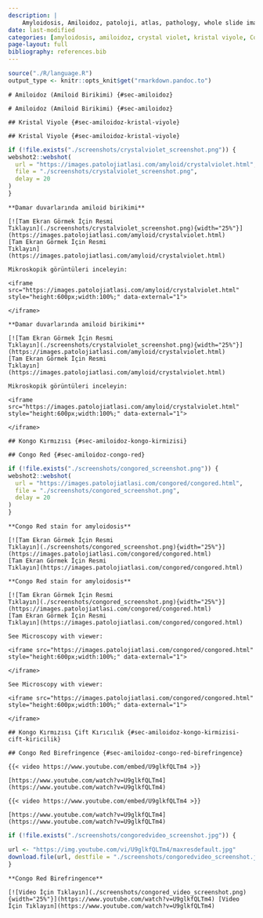 ```yaml
---
description: |
    Amyloidosis, Amiloidoz, patoloji, atlas, pathology, whole slide image
date: last-modified
categories: [amyloidosis, amiloidoz, crystal violet, kristal viyole, Congo Red, Kongo Kırmızısı, Birefringence, Çİft Kırıcılık, ekstraselüler birikim, extracellular accumulation]
page-layout: full
bibliography: references.bib
---
```


```r
source("./R/language.R")
output_type <- knitr::opts_knit$get("rmarkdown.pandoc.to")
```

```asis
# Amiloidoz (Amiloid Birikimi) {#sec-amiloidoz}
```

```asis
# Amiloidoz (Amiloid Birikimi) {#sec-amiloidoz}
```


```asis
## Kristal Viyole {#sec-amiloidoz-kristal-viyole}
```


```asis
## Kristal Viyole {#sec-amiloidoz-kristal-viyole}
```

```r
if (!file.exists("./screenshots/crystalviolet_screenshot.png")) {
webshot2::webshot(
  url = "https://images.patolojiatlasi.com/amyloid/crystalviolet.html",
  file = "./screenshots/crystalviolet_screenshot.png",
  delay = 20
)
}
```

```asis
**Damar duvarlarında amiloid birikimi**

[![Tam Ekran Görmek İçin Resmi
Tıklayın](./screenshots/crystalviolet_screenshot.png){width="25%"}](https://images.patolojiatlasi.com/amyloid/crystalviolet.html)
[Tam Ekran Görmek İçin Resmi
Tıklayın](https://images.patolojiatlasi.com/amyloid/crystalviolet.html)
```


```asis

Mikroskopik görüntüleri inceleyin:

<iframe src="https://images.patolojiatlasi.com/amyloid/crystalviolet.html" style="height:600px;width:100%;" data-external="1">

</iframe>
```



```asis
**Damar duvarlarında amiloid birikimi**

[![Tam Ekran Görmek İçin Resmi
Tıklayın](./screenshots/crystalviolet_screenshot.png){width="25%"}](https://images.patolojiatlasi.com/amyloid/crystalviolet.html)
[Tam Ekran Görmek İçin Resmi
Tıklayın](https://images.patolojiatlasi.com/amyloid/crystalviolet.html)
```


```asis

Mikroskopik görüntüleri inceleyin:

<iframe src="https://images.patolojiatlasi.com/amyloid/crystalviolet.html" style="height:600px;width:100%;" data-external="1">

</iframe>
```


```asis
## Kongo Kırmızısı {#sec-amiloidoz-kongo-kirmizisi}
```

```asis
## Congo Red {#sec-amiloidoz-congo-red}
```


```r
if (!file.exists("./screenshots/congored_screenshot.png")) {
webshot2::webshot(
  url = "https://images.patolojiatlasi.com/congored/congored.html",
  file = "./screenshots/congored_screenshot.png",
  delay = 20
)
}
```



```asis

**Congo Red stain for amyloidosis**

[![Tam Ekran Görmek İçin Resmi
Tıklayın](./screenshots/congored_screenshot.png){width="25%"}](https://images.patolojiatlasi.com/congored/congored.html)
[Tam Ekran Görmek İçin Resmi
Tıklayın](https://images.patolojiatlasi.com/congored/congored.html)

```

```asis

**Congo Red stain for amyloidosis**

[![Tam Ekran Görmek İçin Resmi
Tıklayın](./screenshots/congored_screenshot.png){width="25%"}](https://images.patolojiatlasi.com/congored/congored.html)
[Tam Ekran Görmek İçin Resmi
Tıklayın](https://images.patolojiatlasi.com/congored/congored.html)

```



```asis

See Microscopy with viewer:

<iframe src="https://images.patolojiatlasi.com/congored/congored.html" style="height:600px;width:100%;" data-external="1">

</iframe>
```



```asis

See Microscopy with viewer:

<iframe src="https://images.patolojiatlasi.com/congored/congored.html" style="height:600px;width:100%;" data-external="1">

</iframe>
```


```asis
## Kongo Kırmızısı Çift Kırıcılık {#sec-amiloidoz-kongo-kirmizisi-cift-kiricilik}
```


```asis
## Congo Red Birefringence {#sec-amiloidoz-congo-red-birefringence}
```


```asis

{{< video https://www.youtube.com/embed/U9glkfQLTm4 >}}

```

```asis

[https://www.youtube.com/watch?v=U9glkfQLTm4](https://www.youtube.com/watch?v=U9glkfQLTm4)

```


```asis

{{< video https://www.youtube.com/embed/U9glkfQLTm4 >}}

```

```asis

[https://www.youtube.com/watch?v=U9glkfQLTm4](https://www.youtube.com/watch?v=U9glkfQLTm4)

```



```r
if (!file.exists("./screenshots/congoredvideo_screenshot.jpg")) {

url <- "https://img.youtube.com/vi/U9glkfQLTm4/maxresdefault.jpg"
download.file(url, destfile = "./screenshots/congoredvideo_screenshot.jpg", mode = "wb")
}
```



```asis

**Congo Red Birefringence**

[![Video İçin Tıklayın](./screenshots/congored_video_screenshot.png){width="25%"}](https://www.youtube.com/watch?v=U9glkfQLTm4) [Video İçin Tıklayın](https://www.youtube.com/watch?v=U9glkfQLTm4)

```
